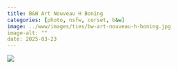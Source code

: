 ```yaml
---
title: B&W Art Nouveau H Boning
categories: [photo, nsfw, corset, b&w]
image: ../www/images/ties/bw-art-nouveau-h-boning.jpg
image-alt: ""
date: 2025-03-23
---
```



![](../www/images/ties/bw-art-nouveau-h-boning.jpg)

